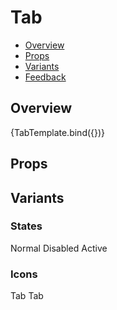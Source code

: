 
<Meta title="Navigation/Tabs - (Coming Soon)/Tab - (Coming Soon)" component={Tab} />

<!--- Component template -->


<!--- Component documentation -->

# Tab

- [Overview](#overview)
- [Props](#props)
- [Variants](#variants)
- [Feedback](#feedback)

## Overview

<Canvas>
  <Story name="Overview" args={{ children: "Tab" }}>
    {TabTemplate.bind({})}
  </Story>
</Canvas>

## Props

<ArgsTable of={Tab} />

## Variants

### States

<Canvas>
  <Story name="States">
    <Tab>Normal</Tab>
    <Tab disabled>Disabled</Tab>
    <Tab active>Active</Tab>
  </Story>
</Canvas>

### Icons

<Canvas>
  <Story name="Icons">
    <Tab icon={Email}>Tab</Tab>
    <Tab icon={Email} iconSide="right">
      Tab
    </Tab>
  </Story>
</Canvas>
